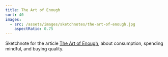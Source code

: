 ```yaml
---
title: The Art of Enough
sort: 40
images:
  - src: /assets/images/sketchnotes/the-art-of-enough.jpg
    aspectRatio: 0.75
---
```


Sketchnote for the article [The Art of Enough](https://experiencelife.com/article/the-art-of-enough/), about consumption, spending mindful, and buying quality.
